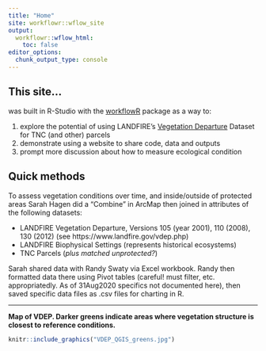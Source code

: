 ```yaml
---
title: "Home"
site: workflowr::wflow_site
output:
  workflowr::wflow_html:
    toc: false
editor_options:
  chunk_output_type: console
---
```


## This site...

was built in R-Studio with the [workflowR](https://jdblischak.github.io/workflowr/articles/wflow-01-getting-started.html#overview) package as a way to: 

1. explore the potential of using LANDFIRE's [Vegetation Departure](https://www.landfire.gov/vdep.php) Dataset for TNC (and other) parcels
2. demonstrate using a website to share code, data and outputs
3. prompt more discussion about how to measure ecological condition

## Quick methods
To assess vegetation conditions over time, and inside/outside of protected areas Sarah Hagen did a "Combine" in ArcMap then joined in attributes of the following datasets:

* LANDFIRE Vegetation Departure, Versions 105 (year 2001), 110 (2008), 130 (2012) (see https://www.landfire.gov/vdep.php)
* LANDFIRE Biophysical Settings (represents historical ecosystems)
* TNC Parcels (*plus matched unprotected?*)

Sarah shared data with Randy Swaty via Excel workbook.  Randy then formatted data there using Pivot tables (careful! must filter, etc. appropriatedly.  As of 31Aug2020 specifics not documented here), then saved specific data files as .csv files for charting in R.

***

**Map of VDEP.  Darker greens indicate areas where vegetation structure is closest to reference conditions.**
```r
knitr::include_graphics("VDEP_QGIS_greens.jpg")

```

